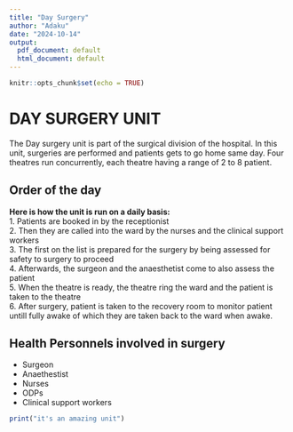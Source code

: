 ```yaml
---
title: "Day Surgery"
author: "Adaku"
date: "2024-10-14"
output:
  pdf_document: default
  html_document: default
---
```


```r
knitr::opts_chunk$set(echo = TRUE)
```

# DAY SURGERY UNIT
The Day surgery unit is part of the surgical division of the hospital. In this unit, surgeries are performed and patients gets to go home same day. Four theatres run concurrently, each theatre having a range of 2 to 8 patient.

## Order of the day
**Here is how the unit is run on a daily basis:**\
 1. Patients are booked in by the receptionist\
 2. Then they are called into the ward by the nurses and the clinical support workers\
 3. The first on the list is prepared for the surgery by being assessed for safety to surgery to proceed\
 4. Afterwards, the surgeon and the anaesthetist come to also assess the patient\
 5. When the theatre is ready, the theatre ring the ward and the patient is taken to the theatre\
 6. After surgery, patient is taken to the recovery room to monitor patient untill fully awake of which they are taken back to the ward when awake.

## Health Personnels involved in surgery
 - Surgeon\
 - Anaethestist\
 - Nurses\
 - ODPs\
 - Clinical support workers
 
```r
print("it's an amazing unit")
```
 
  